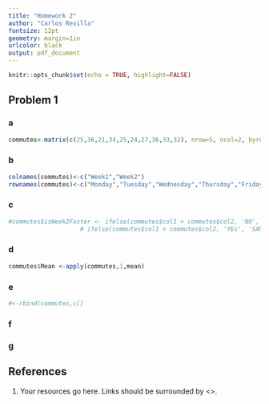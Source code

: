 ---
title: "Homework 2" 
author: "Carlos Revilla"
fontsize: 12pt
geometry: margin=1in
urlcolor: black
output: pdf_document
---

```{r setup, include=FALSE}
knitr::opts_chunk$set(echo = TRUE, highlight=FALSE)
```

## Problem 1   
### a
```{r}
commutes<-matrix(c(25,36,21,34,25,24,27,36,33,32), nrow=5, ncol=2, byrow=FALSE)
```
### b
```{r}
colnames(commutes)<-c("Week1","Week2")
rownames(commutes)<-c("Monday","Tuesday","Wednesday","Thursday","Friday")
```
### c
```{r}
#commutes$isWeek2Faster <- ifelse(commutes$col1 > commutes$col2, 'NO',
                    # ifelse(commutes$col1 < commutes$col2, 'YEs', 'SAME'))
```

### d
```{r}
commutes$Mean <-apply(commutes,1,mean)
```

### e
```{r}
#<-rbind(commutes,c[]
```
### f

### g




## References
1. Your resources go here. Links should be surrounded by <>.
